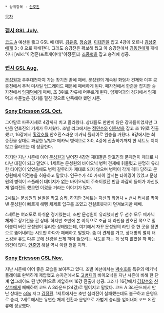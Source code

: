  * 상위항목 : [[안호진]]

[[목차]]

=== [[펩시 GSL July.]] ===
[[코드 A]] 예선을 뚫고 GSL 에 데뷔. [[김유종]], [[정승일]], [[이대진]]을 잡고 4강에 오르나 [[김상준]]에게 3 : 0 으로 패배한다. 그래도 승강전은 확보해 뒀고 이 승강전에서 [[김동원]]에게 패배하나 [wiki:"이정훈(프로게이머)"이정훈]과 [[조중혁]]을 잡고 승격에 성공. 
=== [[펩시 GSL Aug.]] ===
[[문성원]]과 우주대전까지 가는 장기전 끝에 패배. 문성원의 계속된 화염차 견제와 이후 공중전에서 추적 미사일 업그레이드 때문에 패배하게 된다. 패자전에서 한준을 잡지만 승자전에서 [[임재덕]]에게 패배, 조 3위로 잔류에 머무르게 된다. 임재덕과의 경기에서 임재덕과 수준높은 경기를 펼친 것으로 만족해야 했던 시즌.
=== [[Sony Ericsson GSL Oct.]] ===
그야말로 파죽지세로 4강까지 치고 올라왔다. 상대들도 만만치 않은 강자들이었지만 그만큼 안호진의 기세가 무서웠다. 조별 리그에서는 [[정민수]]와 [[이동녕]]을 잡고 조 1위로 진출했고, 16강에서 [[황강호]]를 안호진스러운 메카닉 플레이로 완승을 거뒀다. 8강에서는 최종환을 상대로 과감한 날빌과 메카닉 병력으로 3:0, 4강에 진출하기까지 한 세트도 지지 않고 올라오는 데 성공한다.

하지만 지난 시즌에 이어 [[문성원]]과 벌어진 4강전 재대결은 안호진의 문제점이 제대로 나타난 대결이 되고 말았다. 1세트는 문성원의 바이오닉 병력 견제에 휘둘렸고 분명히 유리한 타이밍이 있었음에도 병력 갈무리가 제대로 되지 않으며 병력이 각개 격파 당하고 문성원에게 역전승을 허용하고 말았다. 인구수가 40 가까이 앞서는 타이밍이 있었고 문성원의 병력이 스플래쉬 데미지가 없는 바이오닉이 주축이었던 만큼 과감히 들어가 자신있게 엘리전도 했으면 이겼을 거라는 이야기가 많다.

2세트는 문성원의 날빌을 막고 승리, 하지만 3세트는 자신의 화염차 + 밴시 러시를 막아낸 문성원이 빠르게 해탱 체제로 입구를 조였고 건설로봇까지 던져보지만 패배. 

4세트는 여러모로 아쉬운 경기였는데, 초반 문성원이 유리했지만 두 선수 모두 메카닉 체제로 장기전을 간 상태. 하지만 초반에 본 이득으로 조금 더 라인을 안호진 쪽으로 밀어붙여 버린 문성원이 유리한 상태였는데, 여기에서 자꾸 문성원의 라인 중 한 곳을 정면으로 뚫어내려는 시도만 하다가 패배하고 말았다. 좀 더 견제를 가고, 상대방의 멀티 태스킹을 유도 다른 곳에 신경을 쓰게 하며 뚫으려는 시도를 하는 게 낫지 않았을 까 하는 의견이 많다. [[안준영]] 해설 역시 이런 점을 지적.
=== [[Sony Ericsson GSL Nov.]] ===
지난 시즌에 이어 좋은 모습을 보여주고 있다. 조별 예선에서는 [[박수호]]를 특유의 메카닉 플레이로 완벽하게 제압했고 승자전에서도 [[고병재]]의 바이오닉을 지난 시즌에 비해 한 단계 업그레이드 된 방어력으로 제압하며 16강 진출에 성공. 그러나 16강에서 [[김학수]]와 [[신상호]]에게 패배하여 코드 A 3라운드(24강)로 떨어지고 말았다.
코드 A 3라운드에서 만난 상대는 [[oGs]] 저그 [[김정환]]. 1세트에서는 초반 심리전이 실패했는데도 불구하고 운영으로 승리, 2세트에서는 유연한 체제 전환과 운영으로 가볍게 승리를 얻어내어 코드 S 잔류에 성공했다. 
